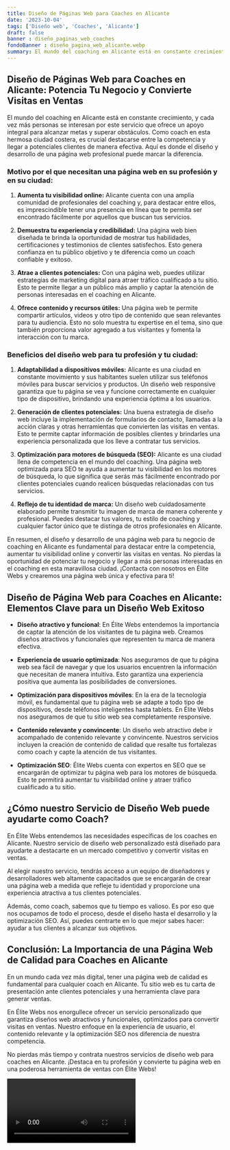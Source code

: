 ```yaml
---
title: Diseño de Páginas Web para Coaches en Alicante
date: '2023-10-04'
tags: ['Diseño web', 'Coaches', 'Alicante']
draft: false
banner : diseño_paginas_web_coaches
fondoBanner : diseño_pagina_web_alicante.webp
summary: El mundo del coaching en Alicante está en constante crecimiento, y cada vez más personas se interesan por este servicio que ofrece un apoyo integral para alcanzar metas y superar obstáculos. Como coach en esta hermosa ciudad costera, es crucial destacarse entre la competencia y llegar a potenciales clientes de manera efectiva. Aquí es donde el diseño y desarrollo de una página web profesional puede marcar la diferencia.
---
```


## Diseño de Páginas Web para Coaches en Alicante: Potencia Tu Negocio y Convierte Visitas en Ventas

El mundo del coaching en Alicante está en constante crecimiento, y cada vez más personas se interesan por este servicio que ofrece un apoyo integral para alcanzar metas y superar obstáculos. Como coach en esta hermosa ciudad costera, es crucial destacarse entre la competencia y llegar a potenciales clientes de manera efectiva. Aquí es donde el diseño y desarrollo de una página web profesional puede marcar la diferencia.

### Motivo por el que necesitan una página web en su profesión y en su ciudad:

1. **Aumenta tu visibilidad online:** Alicante cuenta con una amplia comunidad de profesionales del coaching y, para destacar entre ellos, es imprescindible tener una presencia en línea que te permita ser encontrado fácilmente por aquellos que buscan tus servicios.

2. **Demuestra tu experiencia y credibilidad:** Una página web bien diseñada te brinda la oportunidad de mostrar tus habilidades, certificaciones y testimonios de clientes satisfechos. Esto genera confianza en tu público objetivo y te diferencia como un coach confiable y exitoso.

3. **Atrae a clientes potenciales:** Con una página web, puedes utilizar estrategias de marketing digital para atraer tráfico cualificado a tu sitio. Esto te permite llegar a un público más amplio y captar la atención de personas interesadas en el coaching en Alicante.

4. **Ofrece contenido y recursos útiles:** Una página web te permite compartir artículos, videos y otro tipo de contenido que sean relevantes para tu audiencia. Esto no solo muestra tu expertise en el tema, sino que también proporciona valor agregado a tus visitantes y fomenta la interacción con tu marca.

### Beneficios del diseño web para tu profesión y tu ciudad:

1. **Adaptabilidad a dispositivos móviles:** Alicante es una ciudad en constante movimiento y sus habitantes suelen utilizar sus teléfonos móviles para buscar servicios y productos. Un diseño web responsive garantiza que tu página se vea y funcione correctamente en cualquier tipo de dispositivo, brindando una experiencia óptima a los usuarios.

2. **Generación de clientes potenciales:** Una buena estrategia de diseño web incluye la implementación de formularios de contacto, llamadas a la acción claras y otras herramientas que convierten las visitas en ventas. Esto te permite captar información de posibles clientes y brindarles una experiencia personalizada que los lleve a contratar tus servicios.

3. **Optimización para motores de búsqueda (SEO):** Alicante es una ciudad llena de competencia en el mundo del coaching. Una página web optimizada para SEO te ayuda a aumentar tu visibilidad en los motores de búsqueda, lo que significa que serás más fácilmente encontrado por clientes potenciales cuando realicen búsquedas relacionadas con tus servicios.

4. **Reflejo de tu identidad de marca:** Un diseño web cuidadosamente elaborado permite transmitir tu imagen de marca de manera coherente y profesional. Puedes destacar tus valores, tu estilo de coaching y cualquier factor único que te distinga de otros profesionales en Alicante.

En resumen, el diseño y desarrollo de una página web para tu negocio de coaching en Alicante es fundamental para destacar entre la competencia, aumentar tu visibilidad online y convertir las visitas en ventas. No pierdas la oportunidad de potenciar tu negocio y llegar a más personas interesadas en el coaching en esta maravillosa ciudad. ¡Contacta con nosotros en Élite Webs y crearemos una página web única y efectiva para ti!

<GifSeo />

<Cta />

## Diseño de Página Web para Coaches en Alicante: Elementos Clave para un Diseño Web Exitoso

- **Diseño atractivo y funcional**: En Élite Webs entendemos la importancia de captar la atención de los visitantes de tu página web. Creamos diseños atractivos y funcionales que representen tu marca de manera efectiva.

- **Experiencia de usuario optimizada**: Nos aseguramos de que tu página web sea fácil de navegar y que los usuarios encuentren la información que necesitan de manera intuitiva. Esto garantiza una experiencia positiva que aumenta las posibilidades de conversiones.

- **Optimización para dispositivos móviles**: En la era de la tecnología móvil, es fundamental que tu página web se adapte a todo tipo de dispositivos, desde teléfonos inteligentes hasta tablets. En Élite Webs nos aseguramos de que tu sitio web sea completamente responsive.

- **Contenido relevante y convincente**: Un diseño web atractivo debe ir acompañado de contenido relevante y convincente. Nuestros servicios incluyen la creación de contenido de calidad que resalte tus fortalezas como coach y capte la atención de tus visitantes.

- **Optimización SEO**: Élite Webs cuenta con expertos en SEO que se encargarán de optimizar tu página web para los motores de búsqueda. Esto te permitirá aumentar tu visibilidad online y atraer tráfico cualificado a tu sitio.

## ¿Cómo nuestro Servicio de Diseño Web puede ayudarte como Coach?

En Élite Webs entendemos las necesidades específicas de los coaches en Alicante. Nuestro servicio de diseño web personalizado está diseñado para ayudarte a destacarte en un mercado competitivo y convertir visitas en ventas.

Al elegir nuestro servicio, tendrás acceso a un equipo de diseñadores y desarrolladores web altamente capacitados que se encargarán de crear una página web a medida que refleje tu identidad y proporcione una experiencia atractiva a tus clientes potenciales.

Además, como coach, sabemos que tu tiempo es valioso. Es por eso que nos ocupamos de todo el proceso, desde el diseño hasta el desarrollo y la optimización SEO. Así, puedes centrarte en lo que mejor sabes hacer: ayudar a tus clientes a alcanzar sus objetivos.

## Conclusión: La Importancia de una Página Web de Calidad para Coaches en Alicante

En un mundo cada vez más digital, tener una página web de calidad es fundamental para cualquier coach en Alicante. Tu sitio web es tu carta de presentación ante clientes potenciales y una herramienta clave para generar ventas.

En Élite Webs nos enorgullece ofrecer un servicio personalizado que garantiza diseños web atractivos y funcionales, optimizados para convertir visitas en ventas. Nuestro enfoque en la experiencia de usuario, el contenido relevante y la optimización SEO nos diferencia de nuestra competencia.

No pierdas más tiempo y contrata nuestros servicios de diseño web para coaches en Alicante. ¡Destaca en tu profesión y convierte tu página web en una poderosa herramienta de ventas con Élite Webs!

<Video />

<CtaBot job='Coaches' city='Alicante'/>

<Gmaps query='Alicante+españa+maps' />
